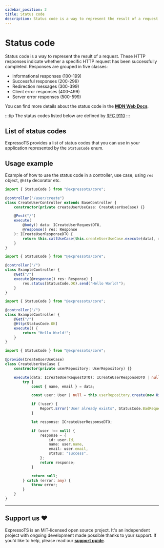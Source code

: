 ```yaml
---
sidebar_position: 2
title: Status code
description: Status code is a way to represent the result of a request.
---
```


# Status code

Status code is a way to represent the result of a request. These HTTP responses indicate whether a specific HTTP request has been successfully completed. Responses are grouped in five classes:

-   Informational responses (100-199)
-   Successful responses (200-299)
-   Redirection messages (300-399)
-   Client error responses (400-499)
-   Server error responses (500-599)

You can find more details about the status code in the **[MDN Web Docs](https://developer.mozilla.org/en-US/docs/Web/HTTP/Status)**.

:::tip The status codes listed below are defined by [RFC 9110](https://httpwg.org/specs/rfc9110.html#overview.of.status.codes)
:::

## List of status codes

ExpressoTS provides a list of status codes that you can use in your application represented by the `StatusCode` enum.

## Usage example

Example of how to use the status code in a controller, use case, using `res` object, `@http` decorator etc.

```typescript title="Controller example"
import { StatusCode } from "@expressots/core";

@controller("/user/create")
class CreateUserController extends BaseController {
    constructor(private createUserUseCase: CreateUserUseCase) {}

    @Post("/")
    execute(
        @body() data: ICreateUserRequestDTO,
        @response() res: Response
    ): ICreateUserResponseDTO {
        return this.callUseCase(this.createUserUseCase.execute(data), res, StatusCode.Created);
    }
}
```

```typescript title="Using res object"
import { StatusCode } from "@expressots/core";

@controller("/")
class ExampleController {
    @Get("/")
    execute(@response() res: Response) {
        res.status(StatusCode.OK).send("Hello World!");
    }
}
```

```typescript title="Using @http decorator"
import { StatusCode } from "@expressots/core";

@controller("/")
class ExampleController {
    @Get("/")
    @Http(StatusCode.OK)
    execute() {
        return "Hello World!";
    }
}
```

```typescript title="Use case example"
import { StatusCode } from "@expressots/core";

@provide(CreateUserUseCase)
class CreateUserUseCase {
    constructor(private userRepository: UserRepository) {}

    execute(data: ICreateUserRequestDTO): ICreateUserResponseDTO | null {
        try {
            const { name, email } = data;

            const user: User | null = this.userRepository.create(new User(name, email));

            if (!user) {
                Report.Error("User already exists", StatusCode.BadRequest, "create-user-usecase");
            }

            let response: ICreateUserResponseDTO;

            if (user !== null) {
                response = {
                    id: user.Id,
                    name: user.name,
                    email: user.email,
                    status: "success",
                };
                return response;
            }

            return null;
        } catch (error: any) {
            throw error;
        }
    }
}
```

---

## Support us ❤️

ExpressoTS is an MIT-licensed open source project. It's an independent project with ongoing development made possible thanks to your support.
If you'd like to help, please read our **[support guide](../support-us.mdx)**.
